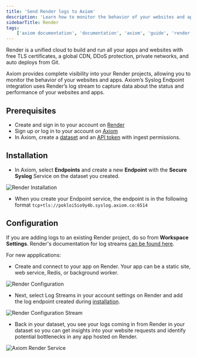 ```yaml
---
title: 'Send Render logs to Axiom'
description: 'Learn how to monitor the behavior of your websites and apps, and capture data about the status and performance of your websites and apps.'
sidebarTitle: Render
tags:
    ['axiom documentation', 'documentation', 'axiom', 'guide', 'render', 'render logs', 'syslog endpoint', 'render log stream']
---
```


Render is a unified cloud to build and run all your apps and websites with free TLS certificates, a global CDN, DDoS protection, private networks, and auto deploys from Git.

Axiom provides complete visibility into your Render projects, allowing you to monitor the behavior of your websites and apps. Axiom’s Syslog Endpoint integration uses Render’s log stream to capture data about the status and performance of your websites and apps.

## Prerequisites

- Create and sign in to your account on [Render](https://dashboard.render.com/)
- Sign up or log in to your account on [Axiom](https://app.axiom.co/)
- In Axiom, create a [dataset](/reference/datasets) and an [API token](/reference/tokens) with ingest permissions.

## Installation

- In Axiom, select **Endpoints** and create a new **Endpoint** with the **Secure Syslog** Service on the dataset you created.

<Frame caption="Render Installation">
  <img src="/doc-assets/shots/render-install.png" alt="Render Installation" />
</Frame>

- When you create your Endpoint service, the endpoint is in the following format `tcp+tls://pokloi5io9y4b.syslog.axiom.co:6514`

## Configuration

If you are adding logs to an existing Render project, do so from **Workspace Settings**. Render's documentation for log streams [can be found here](https://docs.render.com/log-streams).

For new appplications:

- Create and connect to your app on Render. Your app can be a static site, web service, Redis, or background worker.

<Frame caption="Render Configuration">
  <img src="/doc-assets/shots/render-configuration-service.png" alt="Render Configuration" />
</Frame>

- Next, select Log Streams in your account settings on Render and add the log endpoint created during [installation](/send-data/render#installation).

<Frame caption="Render Configuration Stream">
  <img src="/doc-assets/shots/render-log-stream.png" alt="Render Configuration Stream" />
</Frame>

- Back in your dataset, you see your logs coming in from Render in your dataset so you can get insights into your website requests and identify potential bottlenecks in any app hosted on Render.

<Frame caption="Axiom Render Service">
  <img src="/doc-assets/shots/render-axiom-analytics.png" alt="Axiom Render Service" />
</Frame>
